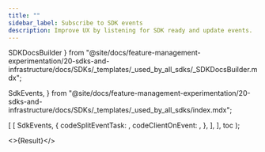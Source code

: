 ```yaml
---
title: ""
sidebar_label: Subscribe to SDK events
description: Improve UX by listening for SDK ready and update events.
---
```


  SDKDocsBuilder
} from "@site/docs/feature-management-experimentation/20-sdks-and-infrastructure/docs/SDKs/_templates/_used_by_all_sdks/_SDKDocsBuilder.mdx";

  SdkEvents,
} from "@site/docs/feature-management-experimentation/20-sdks-and-infrastructure/docs/SDKs/_templates/_used_by_all_sdks/index.mdx";



  [
    [
      SdkEvents,
      {
        codeSplitEventTask: <SplitEventTask />,
        codeClientOnEvent:  <ClientOnEvent />,
      },
    ],
  ],
  toc
);

<>{Result}</>